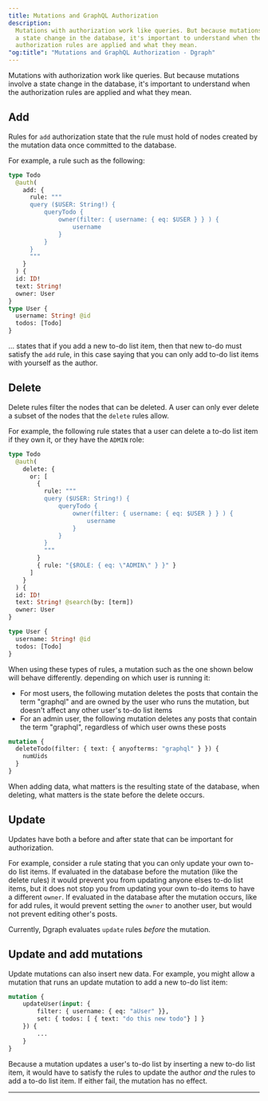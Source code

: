 ```yaml
---
title: Mutations and GraphQL Authorization
description:
  Mutations with authorization work like queries. But because mutations involve
  a state change in the database, it's important to understand when the
  authorization rules are applied and what they mean.
"og:title": "Mutations and GraphQL Authorization - Dgraph"
---
```



<DgraphWIP />

Mutations with authorization work like queries. But because mutations involve a
state change in the database, it's important to understand when the
authorization rules are applied and what they mean.

## Add

Rules for `add` authorization state that the rule must hold of nodes created by
the mutation data once committed to the database.

For example, a rule such as the following:

```graphql
type Todo
  @auth(
    add: {
      rule: """
      query ($USER: String!) {
          queryTodo {
              owner(filter: { username: { eq: $USER } } ) {
                  username
              }
          }
      }
      """
    }
  ) {
  id: ID!
  text: String!
  owner: User
}
type User {
  username: String! @id
  todos: [Todo]
}
```

... states that if you add a new to-do list item, then that new to-do must
satisfy the `add` rule, in this case saying that you can only add to-do list
items with yourself as the author.

## Delete

Delete rules filter the nodes that can be deleted. A user can only ever delete a
subset of the nodes that the `delete` rules allow.

For example, the following rule states that a user can delete a to-do list item
if they own it, or they have the `ADMIN` role:

```graphql
type Todo
  @auth(
    delete: {
      or: [
        {
          rule: """
          query ($USER: String!) {
              queryTodo {
                  owner(filter: { username: { eq: $USER } } ) {
                      username
                  }
              }
          }
          """
        }
        { rule: "{$ROLE: { eq: \"ADMIN\" } }" }
      ]
    }
  ) {
  id: ID!
  text: String! @search(by: [term])
  owner: User
}

type User {
  username: String! @id
  todos: [Todo]
}
```

When using these types of rules, a mutation such as the one shown below will
behave differently. depending on which user is running it:

- For most users, the following mutation deletes the posts that contain the term
  "graphql" and are owned by the user who runs the mutation, but doesn't affect
  any other user's to-do list items
- For an admin user, the following mutation deletes any posts that contain the
  term "graphql", regardless of which user owns these posts

```graphql
mutation {
  deleteTodo(filter: { text: { anyofterms: "graphql" } }) {
    numUids
  }
}
```

When adding data, what matters is the resulting state of the database, when
deleting, what matters is the state before the delete occurs.

## Update

Updates have both a before and after state that can be important for
authorization.

For example, consider a rule stating that you can only update your own to-do
list items. If evaluated in the database before the mutation (like the delete
rules) it would prevent you from updating anyone elses to-do list items, but it
does not stop you from updating your own to-do items to have a different
`owner`. If evaluated in the database after the mutation occurs, like for add
rules, it would prevent setting the `owner` to another user, but would not
prevent editing other's posts.

Currently, Dgraph evaluates `update` rules _before_ the mutation.

## Update and add mutations

Update mutations can also insert new data. For example, you might allow a
mutation that runs an update mutation to add a new to-do list item:

```graphql
mutation {
    updateUser(input: {
        filter: { username: { eq: "aUser" }},
        set: { todos: [ { text: "do this new todo"} ] }
    }) {
        ...
    }
}
```

Because a mutation updates a user's to-do list by inserting a new to-do list
item, it would have to satisfy the rules to update the author _and_ the rules to
add a to-do list item. If either fail, the mutation has no effect.

---
